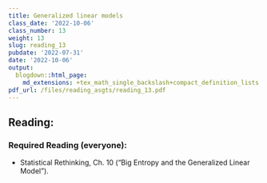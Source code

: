 ```yaml
---
title: Generalized linear models
class_date: '2022-10-06'
class_number: 13
weight: 13
slug: reading_13
pubdate: '2022-07-31'
date: '2022-10-06'
output:
  blogdown::html_page:
    md_extensions: +tex_math_single_backslash+compact_definition_lists
pdf_url: /files/reading_asgts/reading_13.pdf
---
```

## Reading:

### Required Reading (everyone):

* Statistical Rethinking, Ch. 10 ("Big Entropy and the Generalized Linear Model").

